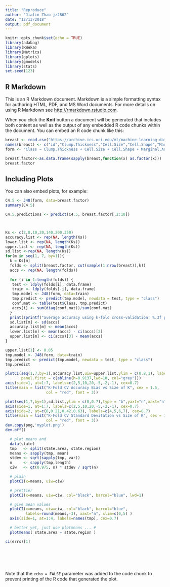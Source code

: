 ```yaml
---
title: "Reproduce"
author: "Jialin Zhao jz2862"
date: "12/13/2018"
output: pdf_document
---
```


```r
knitr::opts_chunk$set(echo = TRUE)
library(adabag)
library(RWeka)
library(Metrics)
library(gplots)
library(gmodels)
library(stats)
set.seed(123)
```

## R Markdown

This is an R Markdown document. Markdown is a simple formatting syntax for authoring HTML, PDF, and MS Word documents. For more details on using R Markdown see <http://rmarkdown.rstudio.com>.

When you click the **Knit** button a document will be generated that includes both content as well as the output of any embedded R code chunks within the document. You can embed an R code chunk like this:

```r
breast <- read.csv("https://archive.ics.uci.edu/ml/machine-learning-databases/breast-cancer-wisconsin/breast-cancer-wisconsin.data")
names(breast) <- c("id","Clump.Thickness","Cell.Size","Cell.Shape","Marginal.Adhesion","Single.Epithelial.Cell.Size","Bare.Nuclei","Bland.Chromatin","Normal.Nucleoli","Mitoses","Class")
form <- "Class ~ Clump.Thickness + Cell.Size + Cell.Shape + Marginal.Adhesion + Single.Epithelial.Cell.Size + Bare.Nuclei + Bland.Chromatin + Normal.Nucleoli + Mitoses"
```

```r
breast.factor<-as.data.frame(sapply(breast,function(x) as.factor(x)))
breast.factor
```

## Including Plots

You can also embed plots, for example:

```r
C4.5 <- J48(form, data=breast.factor)
summary(C4.5)
```

```r
C4.5.predictions <- predict(C4.5, breast.factor[,2:10])
```

```r
```

```r
```

```r
Ks <- c(2,8,10,20,140,200,350)
accuracy.list <- rep(NA, length(Ks))
lower.list <- rep(NA, length(Ks))
upper.list <- rep(NA, length(Ks))
sd.list <-rep(NA, length(Ks))
for(m in seq(1, 7, by=1)){
  k = Ks[m]
  folds <- split(breast.factor, cut(sample(1:nrow(breast)),k))
  accs <- rep(NA, length(folds))
  
  for (i in 1:length(folds)) {
   test <- ldply(folds[i], data.frame)
   train <- ldply(folds[-i], data.frame)
   tmp.model <- J48(form, data=train)
   tmp.predict <- predict(tmp.model, newdata = test, type = "class")
   conf.mat <- table(test$Class, tmp.predict)
   accs[i] <- sum(diag(conf.mat))/sum(conf.mat)
  }
  print(sprintf("average accuracy using k-fold cross-validation: %.3f percent",100*mean(accs)))
  sd.list[m] <- sd(accs)
  accuracy.list[m] <- mean(accs)
  lower.list[m] <- mean(accs) - ci(accs)[2]
  upper.list[m] <- ci(accs)[3] - mean(accs)
}

```

```r
upper.list[1] <- 0.05
tmp.model <- J48(form, data=train)
tmp.predict <- predict(tmp.model, newdata = test, type = "class")
tmp.predict
```

```r
plotCI(seq(1,7,by=1),accuracy.list,uiw=upper.list,ylim = c(0.8,1), labels=round(c(2,5,10,20,-5,-2,-1),-3),type = "b",xaxt="n",ylab = 'accuracy',xlab="folds",col='blue',pch=18,col.lab='red',
       panel.first = c(abline(h=0.9137,lwd=10, col="grey")))
axis(side=1, at=1:7, labels=c(2,5,10,20,-5,-2,-1), cex=0.7)
title(main = list("K-Fold CV Accuracy Bias vs Size of K", cex = 1.5,
                  col = "red", font = 3))
```

```r
plot(seq(1,7,by=1),sd.list,ylim = c(0,0.7),type = "b",yaxt="n",xaxt="n",ylab = 'standard deviation percentage',xlab="folds",col='blue',pch=18,col.lab='red')
axis(side=1, at=1:7, labels=c(2,5,10,20,-5,-2,-1), cex=0.7)
axis(side=2, at=c(0,0.21,0.42,0.63), labels=c(4,5,6,7), cex=0.7)
title(main = list("K-Fold CV Standard Devitation vs Size of K", cex = 1.5,
                  col = "red", font = 3))
dev.copy(png,'myplot.png')
dev.off()
```

```r
  # plot means and
  data(state)
  tmp   <- split(state.area, state.region)
  means <- sapply(tmp, mean)
  stdev <- sqrt(sapply(tmp, var))
  n     <- sapply(tmp,length)
  ciw   <- qt(0.975, n) * stdev / sqrt(n)

  # plain
  plotCI(x=means, uiw=ciw)

  # prettier
  plotCI(x=means, uiw=ciw, col="black", barcol="blue", lwd=1)

  # give mean values
  plotCI(x=means, uiw=ciw, col="black", barcol="blue",
         labels=round(means,-3), xaxt="n", xlim=c(0,5) )
  axis(side=1, at=1:4, labels=names(tmp), cex=0.7)

  # better yet, just use plotmeans ... #
  plotmeans( state.area ~ state.region )

```

```r
ci(errs)[1]
```

```r

```

```r

```

```r

```

```r

```

```r

```

Note that the `echo = FALSE` parameter was added to the code chunk to prevent printing of the R code that generated the plot.

